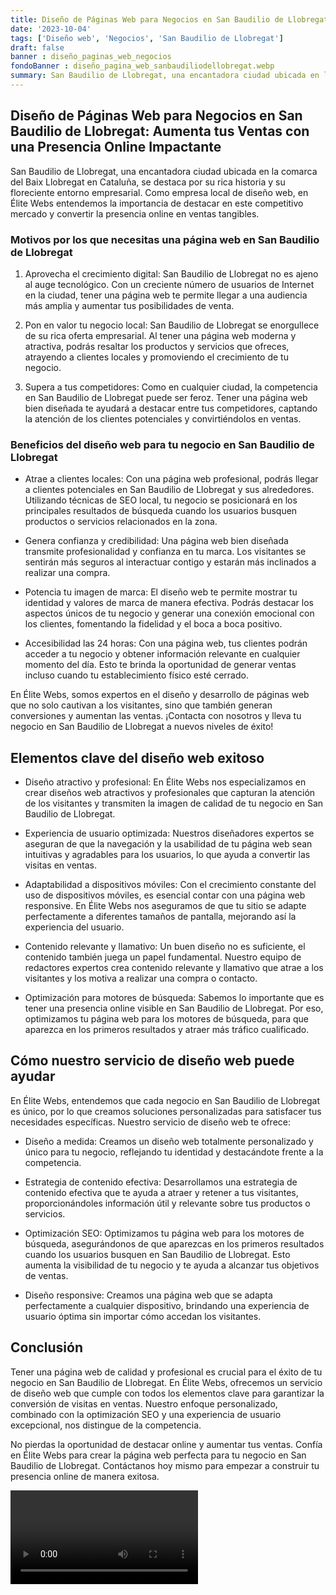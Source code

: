 ```yaml
---
title: Diseño de Páginas Web para Negocios en San Baudilio de Llobregat
date: '2023-10-04'
tags: ['Diseño web', 'Negocios', 'San Baudilio de Llobregat']
draft: false
banner : diseño_paginas_web_negocios
fondoBanner : diseño_pagina_web_sanbaudiliodellobregat.webp
summary: San Baudilio de Llobregat, una encantadora ciudad ubicada en la comarca del Baix Llobregat en Cataluña, se destaca por su rica historia y su floreciente entorno empresarial. Como empresa local de diseño web, en Élite Webs entendemos la importancia de destacar en este competitivo mercado y convertir la presencia online en ventas tangibles.
---
```


## Diseño de Páginas Web para Negocios en San Baudilio de Llobregat: Aumenta tus Ventas con una Presencia Online Impactante

San Baudilio de Llobregat, una encantadora ciudad ubicada en la comarca del Baix Llobregat en Cataluña, se destaca por su rica historia y su floreciente entorno empresarial. Como empresa local de diseño web, en Élite Webs entendemos la importancia de destacar en este competitivo mercado y convertir la presencia online en ventas tangibles.

### Motivos por los que necesitas una página web en San Baudilio de Llobregat

1. Aprovecha el crecimiento digital: San Baudilio de Llobregat no es ajeno al auge tecnológico. Con un creciente número de usuarios de Internet en la ciudad, tener una página web te permite llegar a una audiencia más amplia y aumentar tus posibilidades de venta.

2. Pon en valor tu negocio local: San Baudilio de Llobregat se enorgullece de su rica oferta empresarial. Al tener una página web moderna y atractiva, podrás resaltar los productos y servicios que ofreces, atrayendo a clientes locales y promoviendo el crecimiento de tu negocio.

3. Supera a tus competidores: Como en cualquier ciudad, la competencia en San Baudilio de Llobregat puede ser feroz. Tener una página web bien diseñada te ayudará a destacar entre tus competidores, captando la atención de los clientes potenciales y convirtiéndolos en ventas.

### Beneficios del diseño web para tu negocio en San Baudilio de Llobregat

- Atrae a clientes locales: Con una página web profesional, podrás llegar a clientes potenciales en San Baudilio de Llobregat y sus alrededores. Utilizando técnicas de SEO local, tu negocio se posicionará en los principales resultados de búsqueda cuando los usuarios busquen productos o servicios relacionados en la zona.

- Genera confianza y credibilidad: Una página web bien diseñada transmite profesionalidad y confianza en tu marca. Los visitantes se sentirán más seguros al interactuar contigo y estarán más inclinados a realizar una compra.

- Potencia tu imagen de marca: El diseño web te permite mostrar tu identidad y valores de marca de manera efectiva. Podrás destacar los aspectos únicos de tu negocio y generar una conexión emocional con los clientes, fomentando la fidelidad y el boca a boca positivo.

- Accesibilidad las 24 horas: Con una página web, tus clientes podrán acceder a tu negocio y obtener información relevante en cualquier momento del día. Esto te brinda la oportunidad de generar ventas incluso cuando tu establecimiento físico esté cerrado.

En Élite Webs, somos expertos en el diseño y desarrollo de páginas web que no solo cautivan a los visitantes, sino que también generan conversiones y aumentan las ventas. ¡Contacta con nosotros y lleva tu negocio en San Baudilio de Llobregat a nuevos niveles de éxito!

<GifSeo />

<Cta />

## Elementos clave del diseño web exitoso

- Diseño atractivo y profesional: En Élite Webs nos especializamos en crear diseños web atractivos y profesionales que capturan la atención de los visitantes y transmiten la imagen de calidad de tu negocio en San Baudilio de Llobregat.

- Experiencia de usuario optimizada: Nuestros diseñadores expertos se aseguran de que la navegación y la usabilidad de tu página web sean intuitivas y agradables para los usuarios, lo que ayuda a convertir las visitas en ventas.

- Adaptabilidad a dispositivos móviles: Con el crecimiento constante del uso de dispositivos móviles, es esencial contar con una página web responsive. En Élite Webs nos aseguramos de que tu sitio se adapte perfectamente a diferentes tamaños de pantalla, mejorando así la experiencia del usuario.

- Contenido relevante y llamativo: Un buen diseño no es suficiente, el contenido también juega un papel fundamental. Nuestro equipo de redactores expertos crea contenido relevante y llamativo que atrae a los visitantes y los motiva a realizar una compra o contacto.

- Optimización para motores de búsqueda: Sabemos lo importante que es tener una presencia online visible en San Baudilio de Llobregat. Por eso, optimizamos tu página web para los motores de búsqueda, para que aparezca en los primeros resultados y atraer más tráfico cualificado.

## Cómo nuestro servicio de diseño web puede ayudar

En Élite Webs, entendemos que cada negocio en San Baudilio de Llobregat es único, por lo que creamos soluciones personalizadas para satisfacer tus necesidades específicas. Nuestro servicio de diseño web te ofrece:

- Diseño a medida: Creamos un diseño web totalmente personalizado y único para tu negocio, reflejando tu identidad y destacándote frente a la competencia.

- Estrategia de contenido efectiva: Desarrollamos una estrategia de contenido efectiva que te ayuda a atraer y retener a tus visitantes, proporcionándoles información útil y relevante sobre tus productos o servicios.

- Optimización SEO: Optimizamos tu página web para los motores de búsqueda, asegurándonos de que aparezcas en los primeros resultados cuando los usuarios busquen en San Baudilio de Llobregat. Esto aumenta la visibilidad de tu negocio y te ayuda a alcanzar tus objetivos de ventas.

- Diseño responsive: Creamos una página web que se adapta perfectamente a cualquier dispositivo, brindando una experiencia de usuario óptima sin importar cómo accedan los visitantes.

## Conclusión

Tener una página web de calidad y profesional es crucial para el éxito de tu negocio en San Baudilio de Llobregat. En Élite Webs, ofrecemos un servicio de diseño web que cumple con todos los elementos clave para garantizar la conversión de visitas en ventas. Nuestro enfoque personalizado, combinado con la optimización SEO y una experiencia de usuario excepcional, nos distingue de la competencia.

No pierdas la oportunidad de destacar online y aumentar tus ventas. Confía en Élite Webs para crear la página web perfecta para tu negocio en San Baudilio de Llobregat. Contáctanos hoy mismo para empezar a construir tu presencia online de manera exitosa.

<Video />

<CtaBot job='Negocios' city='San Baudilio de Llobregat'/>

<Gmaps query='San Baudilio de Llobregat+españa+maps' />